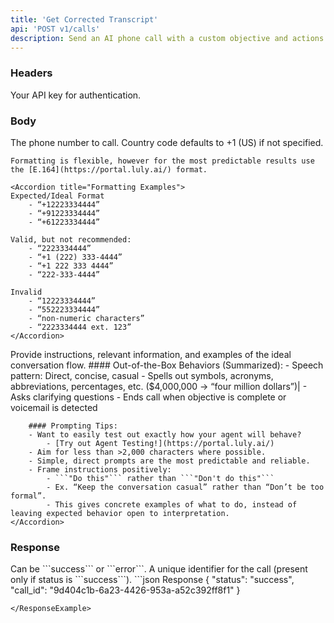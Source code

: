 ```yaml
---
title: 'Get Corrected Transcript'
api: 'POST v1/calls'
description: Send an AI phone call with a custom objective and actions.
---
```


### Headers

<ParamField header="authorization" type="string" required={true}>
    Your API key for authentication.
</ParamField>



### Body

<ParamField body="phone_number" type="string" required={true}>
    The phone number to call. Country code defaults to +1 (US) if not specified.

    Formatting is flexible, however for the most predictable results use the [E.164](https://portal.luly.ai/) format.

    <Accordion title="Formatting Examples">
    Expected/Ideal Format
        - “+12223334444”
        - “+91223334444”
        - “+61223334444”
        
    Valid, but not recommended:
        - “2223334444”
        - “+1 (222) 333-4444”
        - “+1 222 333 4444”
        - “222-333-4444”

    Invalid
        - “12223334444”
        - “552223334444”
        - “non-numeric characters”
        - “2223334444 ext. 123”
    </Accordion>
</ParamField>

<ParamField body="task" type="string" required={true}>
    Provide instructions, relevant information, and examples of the ideal conversation flow.
    <Accordion title="Best Practices">
        #### Out-of-the-Box Behaviors (Summarized):
        - Speech pattern: Direct, concise, casual
        - Spells out symbols, acronyms, abbreviations, percentages, etc. ($4,000,000 -> “four million dollars”)|
        - Asks clarifying questions
        - Ends call when objective is complete or voicemail is detected

        #### Prompting Tips:
        - Want to easily test out exactly how your agent will behave?
            - [Try out Agent Testing!](https://portal.luly.ai/)
        - Aim for less than >2,000 characters where possible.
        - Simple, direct prompts are the most predictable and reliable.
        - Frame instructions positively:
            - ```"Do this"``` rather than ```"Don't do this"```
            - Ex. “Keep the conversation casual” rather than “Don’t be too formal”.
            - This gives concrete examples of what to do, instead of leaving expected behavior open to interpretation.
    </Accordion>
</ParamField>

### Response

<ResponseField name="status" type="string">
    Can be ```success``` or ```error```.
</ResponseField>

<ResponseField name="call_id" type="string">
    A unique identifier for the call (present only if status is ```success```).
</ResponseField>

<ResponseExample>
```json Response
{
  "status": "success",
  "call_id": "9d404c1b-6a23-4426-953a-a52c392ff8f1"
}

```
</ResponseExample>